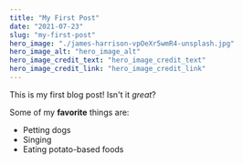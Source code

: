 ```yaml
---
title: "My First Post"
date: "2021-07-23"
slug: "my-first-post"
hero_image: "./james-harrison-vpOeXr5wmR4-unsplash.jpg"
hero_image_alt: "hero_image_alt"
hero_image_credit_text: "hero_image_credit_text"
hero_image_credit_link: "hero_image_credit_link"
---
```


This is my first blog post! Isn't it _great_?

Some of my **favorite** things are:

- Petting dogs
- Singing
- Eating potato-based foods
